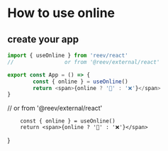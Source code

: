 # How to use online

## create your app

```ts
import { useOnline } from 'reev/react'
//                or from '@reev/external/react'

export const App = () => {
        const { online } = useOnline()
        return <span>{online ? '📶' : '❌'}</span>
}
```

//                or from '@reev/external/react'

        const { online } = useOnline()
        return <span>{online ? '📶' : '❌'}</span>
}

<App />
